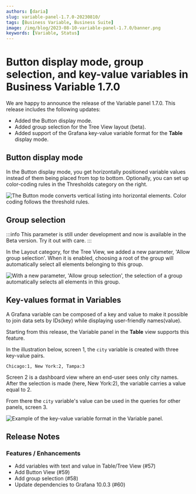 ```yaml
---
authors: [daria]
slug: variable-panel-1.7.0-20230810/
tags: [Business Variable, Business Suite]
image: /img/blog/2023-08-10-variable-panel-1.7.0/banner.png
keywords: [Variable, Status]
---
```



# Button display mode, group selection, and key-value variables in Business Variable 1.7.0

We are happy to announce the release of the Variable panel 1.7.0. This release includes the following updates:

- Added the Button display mode.
- Added group selection for the Tree View layout (beta).
- Added support of the Grafana key-value variable format for the <b>Table</b> display mode.

## Button display mode

In the Button display mode, you get horizontally positioned variable values instead of them being placed from top to bottom. Optionally, you can set up color-coding rules in the Thresholds category on the right.

<Image
  title="The Button mode converts vertical listing into horizontal elements. Color coding follows the threshold rules."
  src="/img/blog/2023-08-10-variable-panel-1.7.0/button-mode.png"
/>

## Group selection

:::info
This parameter is still under development and now is available in the Beta version. Try it out with care.
:::

In the Layout category, for the Tree View, we added a new parameter, 'Allow group selection'. When it is enabled, choosing a root of the group will automatically select all elements belonging to this group.

<Image
  title="With a new parameter, 'Allow group selection', the selection of a group automatically selects all elements in this group."
  src="/img/blog/2023-08-10-variable-panel-1.7.0/group-selection.png"
/>

## Key-values format in Variables

A Grafana variable can be composed of a key and value to make it possible to join data sets by IDs(key) while displaying user-friendly names(value).

Starting from this release, the Variable panel in the <b>Table</b> view supports this feature.

In the illustration below, screen 1, the `city` variable is created with three key-value pairs.

```text
Chicago:1, New York:2, Tampa:3
```

Screen 2 is a dashboard view where an end-user sees only city names. After the selection is made (here, New York:2), the variable carries a value equal to 2.

From there the `city` variable's value can be used in the queries for other panels, screen 3.

<Image
  title="Example of the key-value variable format in the Variable panel."
  src="/img/blog/2023-08-10-variable-panel-1.7.0/key-value.png"
/>

<GettingStarted />

<Tutorial />

## Release Notes

### Features / Enhancements

- Add variables with text and value in Table/Tree View (#57)
- Add Button View (#59)
- Add group selection (#58)
- Update dependencies to Grafana 10.0.3 (#60)

<Feedback />
